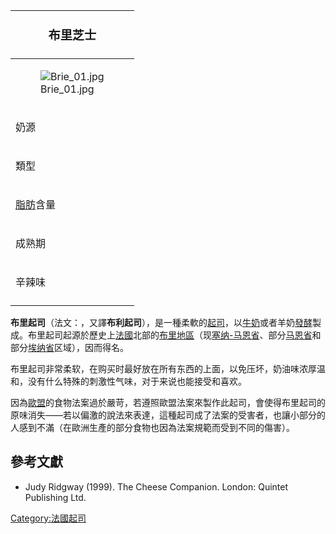 {{noteTA
|G1=Food
}}
{| class="infobox bordered" style="align: right; width: 20em; font-size: 90%; text-align: left; float: right;" cellpadding="3"
|-
! colspan=2 bgcolor="#FFCCAA" style="font-size: 120%; text-align: center;" |'''布里芝士'''
|-----
|colspan=2|[[File:Brie_01.jpg|center]]
|-----
| 奶源 || [[牛奶|牛奶]]
|-----
| 類型 || 軟質
|-----
| [[脂肪|脂肪]]含量 || 45%-60%
|-----
| 成熟期 || 農家製4–10個星期、工廠製3星期
|-----
| 辛辣味 || 濃郁水果味
|-
|}
'''布里起司'''（法文：{{lang|fr|'''Brie'''}}，又譯'''布利起司'''），是一種柔軟的[[起司|起司]]，以[[牛奶|牛奶]]或者羊奶[[發酵|發酵]]製成。布里起司起源於歷史上[[法國|法國]]北部的[[布里_(地区)|布里地區]]（现[[塞纳-马恩省|塞纳-马恩省]]、部分[[马恩省|马恩省]]和部分[[埃纳省|埃纳省]]区域），因而得名。

布里起司非常柔软，在购买时最好放在所有东西的上面，以免压坏，奶油味浓厚温和，没有什么特殊的刺激性气味，对于{{fact|大部分不习惯起司的亞洲人}}来说也能接受和喜欢。

因為[[欧洲联盟|歐盟]]的食物法案過於嚴苛，若遵照歐盟法案來製作此起司，會使得布里起司的原味消失——若以偏激的說法來表達，這種起司成了法案的受害者，也讓小部分的人感到不滿（在歐洲生產的部分食物也因為法案規範而受到不同的傷害）。

==參考文獻==
*Judy Ridgway (1999). The Cheese Companion. London: Quintet Publishing Ltd.
{{food-stub}}

{{normdaten}}
[[Category:法國起司|Category:法國起司]]